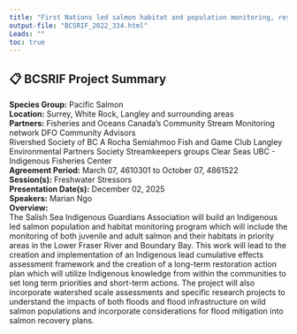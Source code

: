 ```yaml
---
title: "First Nations led salmon habitat and population monitoring, research and cumulative effects assessment in the Lower Fraser River and Boundary Bay"
output-file: "BCSRIF_2022_334.html"
Leads: ""
toc: true
---
```


## 📋 BCSRIF Project Summary

**Species Group:** Pacific Salmon  
**Location:** Surrey, White Rock, Langley and surrounding areas  
**Partners:** Fisheries and Oceans Canada’s Community Stream Monitoring network 
DFO Community Advisors  
Rivershed Society of BC
A Rocha
Semiahmoo Fish and Game Club
Langley Environmental Partners Society
Streamkeepers groups
Clear Seas
UBC - Indigenous Fisheries Center  
**Agreement Period:** March 07, 4610301 to October 07, 4861522  
**Session(s):** Freshwater Stressors  
**Presentation Date(s):** December 02, 2025  
**Speakers:** Marian Ngo  
**Overview:**  
The Salish Sea Indigenous Guardians Association will build an Indigenous led salmon population and habitat monitoring program which will include the monitoring of both juvenile and adult salmon and their habitats in priority areas in the Lower Fraser River and Boundary Bay. This work will lead to the creation and implementation of an Indigenous lead cumulative effects assessment framework and the creation of a long-term restoration action plan which will utilize Indigenous knowledge from within the communities to set long term priorities and short-term actions. The project will also incorporate watershed scale assessments and specific research projects to understand the impacts of both floods and flood infrastructure on wild salmon populations and incorporate considerations for flood mitigation into salmon recovery plans.   

